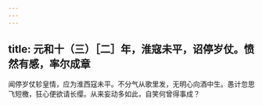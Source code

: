 ```yaml
---
---
---
```

title: 元和十（三）［二］年，淮寇未平，诏停岁仗。愤然有感，率尔成章
---



闻停岁仗轸皇情，应为淮西寇未平。不分气从歌里发，无明心向酒中生。愚计忽思飞短檄，狂心便欲请长缨。从来妄动多如此，自笑何曾得事成？